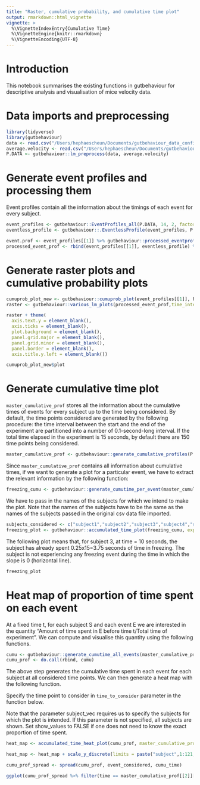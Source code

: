 ```yaml
---
title: "Raster, cumulative probability, and cumulative time plot"
output: rmarkdown::html_vignette
vignette: >
  %\VignetteIndexEntry{Cumulative Time}
  %\VignetteEngine{knitr::rmarkdown}
  %\VignetteEncoding{UTF-8}
---
```


# Introduction 

This notebook summarises the existing functions in gutbehaviour for descriptive analysis and visualisation of mice velocity data. 

# Data imports and preprocessing
```r
library(tidyverse)
library(gutbehaviour)
data <- read.csv("/Users/hephaescheun/Documents/gutbehaviour_data_confid/all_mice.csv") # data matrix here
average.velocity <- read.csv("/Users/hephaescheun/Documents/gutbehaviour_data_confid/all_mice_velocity.csv") # average velocity here 
P.DATA <- gutbehaviour::lm_preprocess(data, average.velocity)
```

# Generate event profiles and processing them
Event profiles contain all the information about the timings of each event for every subject. 
```r
event_profiles <- gutbehaviour::EventProfiles_all(P.DATA, 14, 2, factor.freeze = 0.2, factor.flight = 3)
eventless_profile <- gutbehaviour::.EventlessProfile(event_profiles, P.DATA)
```

```r
event.prof <- event_profiles[[1]] %>% gutbehaviour::processed_eventprofiles()
processed_event_prof <- rbind(event_profiles[[1]], eventless_profile) %>% gutbehaviour::processed_eventprofiles()
```

# Generate raster plots and cumulative probability plots 
```r
cumuprob_plot_new <- gutbehaviour::cumuprob_plot(event_profiles[[1]], P.DATA$time_intervals)
raster <- gutbehaviour::various_lm_plots(processed_event_prof,time_intervals = P.DATA$time_intervals, size_parameter = 2)
```

```r
raster + theme(
  axis.text.y = element_blank(),
  axis.ticks = element_blank(),
  plot.background = element_blank(),
  panel.grid.major = element_blank(),
  panel.grid.minor = element_blank(),
  panel.border = element_blank(),
  axis.title.y.left = element_blank())
```

```r
cumuprob_plot_new$plot
```

# Generate cumulative time plot 

`master_cumulative_prof` stores all the information about the cumulative times of events for every subject up to the time being considered. By default, the time points considered are generated by the following procedure: the time interval between the start and the end of the experiment are partitioned into a number of 0.1-second-long interval. If the total time elapsed in the experiment is 15 seconds, by default there are 150 time points being considered. 

```r
master_cumulative_prof <- gutbehaviour::generate_cumulative_profiles(P.DATA, processed_event_prof)
```

Since `master_cumulative_prof` contains all information about cumulative times, if we want to generate a plot for a particular event, we have to extract the relevant information by the following function:

```r
freezing_cumu <- gutbehaviour::generate_cumutime_per_event(master_cumulative_prof[[2]], event_considered = "freeze", P.DATA, master_cumulative_prof[[1]]) # change the event_considered variable to one of "freeze", "flight", "shelter", "eventless" to extract the relevant data
```

We have to pass in the names of the subjects for which we intend to make the plot. Note that the names of the subjects have to be the same as the names of the subjects passed in the original csv data file imported.
```r
subjects_considered <- c("subject1","subject2","subject3","subject4","subject5","subject117") # add the names of the subjects for which the plot is intended; if all subjects are being considered, pass in P.DATA$subject_names
freezing_plot <- gutbehaviour::accumulated_time_plot(freezing_cumu, experiment_time_in_sec = 15, subject_vec = subjects_considered) # change experiment_time_in_sec to 20 if the entire experiment takes 20 seconds
```

The following plot means that, for subject 3, at time = 10 seconds, the subject has already spent 0.25x15=3.75 seconds of time in freezing. The subject is not experiencing any freezing event during the time in which the slope is 0 (horizontal line). 
```r
freezing_plot
```

# Heat map of proportion of time spent on each event 

At a fixed time t, for each subject S and each event E we are interested in the quantity "Amount of time spent in E before time t/Total time of experiment". We can compute and visualise this quantity using the following functions. 

```r
cumu <- gutbehaviour::generate_cumutime_all_events(master_cumulative_prof[[2]], P.DATA, master_cumulative_prof[[1]])
cumu_prof <- do.call(rbind, cumu)
```

The above step generates the cumulative time spent in each event for each subject at all considered time points. We can then generate a heat map with the following function. 

Specify the time point to consider in `time_to_consider` parameter in the function below.

Note that the parameter subject_vec requires us to specify the subjects for which the plot is intended. If this parameter is not specified, all subjects are shown. Set show_values to FALSE if one does not need to know the exact proportion of time spent.

```r
heat_map <- accumulated_time_heat_plot(cumu_prof, master_cumulative_prof = master_cumulative_prof, time_to_consider = 15, experiment_time_in_sec = 15, subject_vec = NULL, show_values = FALSE)
```

```r
heat_map <- heat_map + scale_y_discrete(limits = paste("subject",1:121,sep="")) + theme(axis.text.y = element_blank(), axis.ticks = element_blank(),  axis.title.y.left = element_blank())
```

```r
cumu_prof_spread <- spread(cumu_prof, event_considered, cumu_time)
```

```r
ggplot(cumu_prof_spread %>% filter(time == master_cumulative_prof[[2]][150]), aes(x=freeze/15, y=flight/15, color=subjects)) + geom_point() + theme_classic()
```


